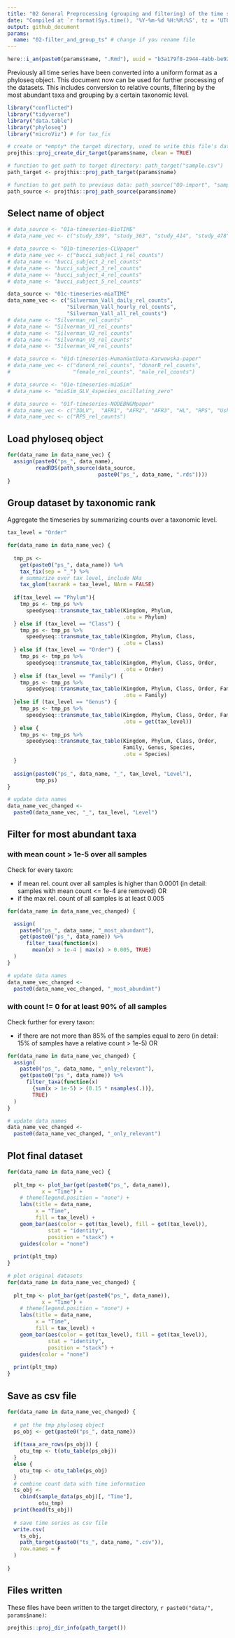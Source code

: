 ```yaml
---
title: "02 General Preprocessing (grouping and filtering) of the time series"
date: "Compiled at `r format(Sys.time(), '%Y-%m-%d %H:%M:%S', tz = 'UTC')` UTC"
output: github_document
params:
  name: "02-filter_and_group_ts" # change if you rename file
---
```


```r
here::i_am(paste0(params$name, ".Rmd"), uuid = "b3a179f8-2944-4abb-be92-171ebdfd8e78")
```

Previously all time series have been converted into a uniform format as a phyloseq object.
This document now can be used for further processing of the datasets.
This includes conversion to relative counts, filtering by the most abundant taxa and grouping by a certain taxonomic level.

```r
library("conflicted")
library("tidyverse")
library("data.table")
library("phyloseq")
library("microViz") # for tax_fix
```

```r
# create or *empty* the target directory, used to write this file's data: 
projthis::proj_create_dir_target(params$name, clean = TRUE)

# function to get path to target directory: path_target("sample.csv")
path_target <- projthis::proj_path_target(params$name)

# function to get path to previous data: path_source("00-import", "sample.csv")
path_source <- projthis::proj_path_source(params$name)
```

## Select name of object

```r
# data_source <- "01a-timeseries-BioTIME"
# data_name_vec <- c("study_339", "study_363", "study_414", "study_478")

# data_source <- "01b-timeseries-CLVpaper"
# data_name_vec <- c("bucci_subject_1_rel_counts")
# data_name <- "bucci_subject_2_rel_counts"
# data_name <- "bucci_subject_3_rel_counts"
# data_name <- "bucci_subject_4_rel_counts"
# data_name <- "bucci_subject_5_rel_counts"

data_source <- "01c-timeseries-miaTIME"
data_name_vec <- c("Silverman_Vall_daily_rel_counts",
                   "Silverman_Vall_hourly_rel_counts",
                   "Silverman_Vall_all_rel_counts")
# data_name <- "Silverman_rel_counts"
# data_name <- "Silverman_V1_rel_counts"
# data_name <- "Silverman_V2_rel_counts"
# data_name <- "Silverman_V3_rel_counts"
# data_name <- "Silverman_V4_rel_counts"

# data_source <- "01d-timeseries-HumanGutData-Karwowska-paper"
# data_name_vec <- c("donorA_rel_counts", "donorB_rel_counts", 
#                    "female_rel_counts", "male_rel_counts")

# data_source <- "01e-timeseries-miaSim"
# data_name <- "miaSim_GLV_4species_oscillating_zero"

# data_source <- "01f-timeseries-NODEBNGMpaper"
# data_name_vec <- c("3DLV",  "AFR1", "AFR2", "AFR3", "HL", "RPS", "Ushio")
# data_name_vec <- c("RPS_rel_counts")

```


## Load phyloseq object

```r
for(data_name in data_name_vec) {
  assign(paste0("ps_", data_name),
         readRDS(path_source(data_source,
                             paste0("ps_", data_name, ".rds"))))
}
```


## Group dataset by taxonomic rank

Aggregate the timeseries by summarizing counts over a taxonomic level.

```r
tax_level = "Order"

for(data_name in data_name_vec) {
  
  tmp_ps <-
    get(paste0("ps_", data_name)) %>%
    tax_fix(sep = "_") %>%
    # summarize over tax level, include NAs
    tax_glom(taxrank = tax_level, NArm = FALSE)
  
  if(tax_level == "Phylum"){
    tmp_ps <- tmp_ps %>%
      speedyseq::transmute_tax_table(Kingdom, Phylum,
                                     .otu = Phylum)
  } else if (tax_level == "Class") {
    tmp_ps <- tmp_ps %>%
      speedyseq::transmute_tax_table(Kingdom, Phylum, Class,
                                     .otu = Class)
  } else if (tax_level == "Order") {
    tmp_ps <- tmp_ps %>%
      speedyseq::transmute_tax_table(Kingdom, Phylum, Class, Order,
                                     .otu = Order)
  } else if (tax_level == "Family") {
    tmp_ps <- tmp_ps %>%
      speedyseq::transmute_tax_table(Kingdom, Phylum, Class, Order, Family,
                                     .otu = Family)
  }else if (tax_level == "Genus") {
    tmp_ps <- tmp_ps %>%
      speedyseq::transmute_tax_table(Kingdom, Phylum, Class, Order, Family, Genus,
                                     .otu = get(tax_level))
  } else {
    tmp_ps <- tmp_ps %>%
      speedyseq::transmute_tax_table(Kingdom, Phylum, Class, Order,
                                     Family, Genus, Species,
                                     .otu = Species)
  }
  
  assign(paste0("ps_", data_name, "_", tax_level, "Level"),
         tmp_ps)
}

# update data names
data_name_vec_changed <-
  paste0(data_name_vec, "_", tax_level, "Level")

```


## Filter for most abundant taxa

### with mean count > 1e-5 over all samples

Check for every taxon:

  * if mean rel. count over all samples is higher than 0.0001 
  (in detail: samples with mean count <= 1e-4 are removed) OR
  * if the max rel. count of all samples is at least 0.005 
  
```r
for(data_name in data_name_vec_changed) {

  assign(
    paste0("ps_", data_name, "_most_abundant"),
    get(paste0("ps_", data_name)) %>%
      filter_taxa(function(x)
        mean(x) > 1e-4 | max(x) > 0.005, TRUE)
  )
}

# update data names
data_name_vec_changed <-
  paste0(data_name_vec_changed, "_most_abundant")

```


### with count != 0 for at least 90% of all samples

Check further for every taxon:

  * if there are not more than 85% of the samples equal to zero 
  (in detail: 15% of samples have a relative count > 1e-5) OR

```r
for(data_name in data_name_vec_changed) { 
  assign(
    paste0("ps_", data_name, "_only_relevant"),
    get(paste0("ps_", data_name)) %>%
      filter_taxa(function(x)
        {sum(x > 1e-5) > (0.15 * nsamples(.))},
        TRUE)
  )
}

# update data names
data_name_vec_changed <-
  paste0(data_name_vec_changed, "_only_relevant")
```


<!-- ## Plot removed timeseries -->

<!-- ```{r} -->
<!-- dt_ps <- psmelt(get(paste0("ps_", data_name_vec_changed[1]))) -->
<!-- otus <- dt_ps$OTU %>% unique() -->
<!-- #  -->
<!-- # for(otu in otus){ -->
<!-- #   # plot included taxa -->
<!-- #   plt_tmp <- ggplot(subset(dt_ps, OTU == otu), -->
<!-- #          aes(x = Time, y = Abundance)) + -->
<!-- #     geom_point() + -->
<!-- #     geom_hline(yintercept = 1e-5) + -->
<!-- #     labs(title = otu) -->
<!-- #   print(plt_tmp) -->
<!-- # } -->

<!-- dt_ps <- psmelt(get(paste0("ps_", data_name_vec[1], "_", tax_level, "Level"))) -->
<!-- otus_not_included <- -->
<!--   dt_ps$OTU[!dt_ps$OTU %in% otus] %>% unique() -->

<!-- plt_list = list() -->
<!-- for(otu in otus_not_included){ -->
<!--   # plot included taxa -->
<!--   plt_tmp <- ggplot(subset(dt_ps, OTU == otu), -->
<!--          aes(x = Time, y = Abundance)) + -->
<!--     geom_point() + -->
<!--     geom_hline(yintercept = 1e-5) + -->
<!--     labs(title = otu) + -->
<!--     ylim(0, 0.01) -->
<!--   plt_list = c(plt_list, list(plt_tmp)) -->
<!-- } -->
<!-- cowplot::plot_grid(plotlist=plt_list, nrow=10) -->
<!-- ``` -->


## Plot final dataset

```r
for(data_name in data_name_vec) { 
  
  plt_tmp <- plot_bar(get(paste0("ps_", data_name)),
           x = "Time") +
    # theme(legend.position = "none") +
    labs(title = data_name,
         x = "Time",
         fill = tax_level) +
    geom_bar(aes(color = get(tax_level), fill = get(tax_level)),
             stat = "identity",
             position = "stack") +
    guides(color = "none")
  
  print(plt_tmp)
}
```

```r
# plot original datasets
for(data_name in data_name_vec_changed) { 
  
  plt_tmp <- plot_bar(get(paste0("ps_", data_name)),
           x = "Time") +
    # theme(legend.position = "none") +
    labs(title = data_name,
         x = "Time",
         fill = tax_level) +
    geom_bar(aes(color = get(tax_level), fill = get(tax_level)),
             stat = "identity",
             position = "stack") +
    guides(color = "none")
  
  print(plt_tmp)
}
```


## Save as csv file

```r
for(data_name in data_name_vec_changed) { 
  
  # get the tmp phyloseq object
  ps_obj <- get(paste0("ps_", data_name))
  
  if(taxa_are_rows(ps_obj)) {
    otu_tmp <- t(otu_table(ps_obj))
  }
  else {
    otu_tmp <- otu_table(ps_obj)
  }
  # combine count data with time information
  ts_obj <-
    cbind(sample_data(ps_obj)[, "Time"],
          otu_tmp)
  print(head(ts_obj))
  
  # save time series as csv file
  write.csv(
    ts_obj,
    path_target(paste0("ts_", data_name, ".csv")),
    row.names = F
  )
    
}
```


## Files written

These files have been written to the target directory, ```r paste0("data/", params$name)```:

```r
projthis::proj_dir_info(path_target())
```
